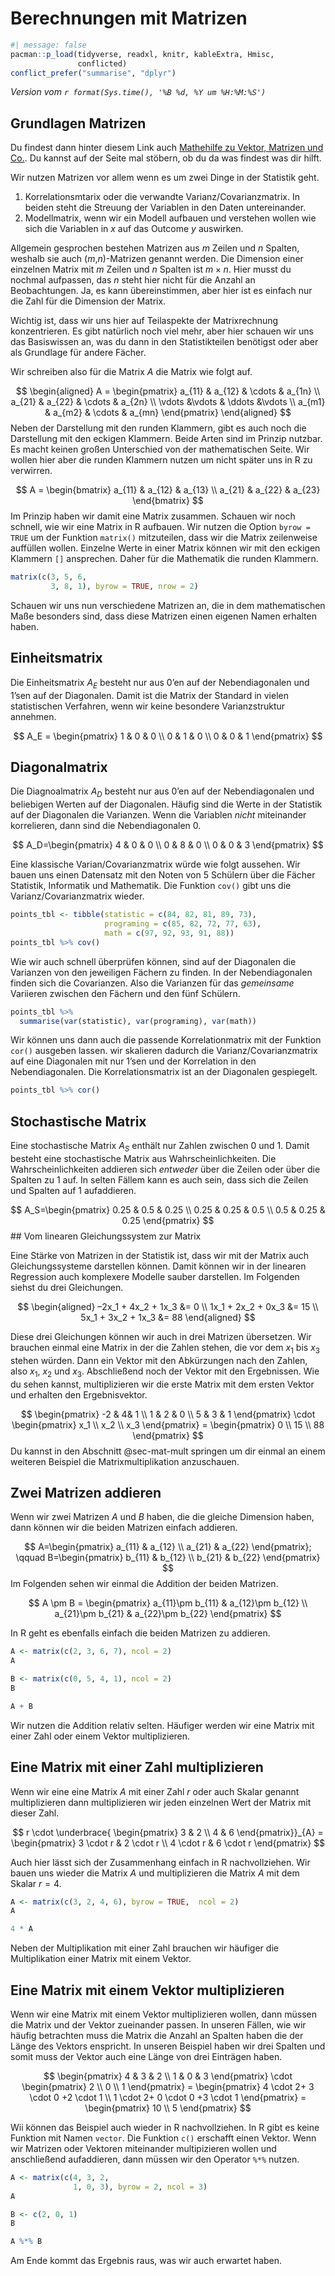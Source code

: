 # Berechnungen mit Matrizen {#sec-mat}

```r
#| message: false
pacman::p_load(tidyverse, readxl, knitr, kableExtra, Hmisc,
               conflicted)
conflict_prefer("summarise", "dplyr")
```

*Version vom `r format(Sys.time(), '%B %d, %Y um %H:%M:%S')`*

## Grundlagen Matrizen

::: column-margin
Du findest dann hinter diesem Link auch [Mathehilfe zu Vektor, Matrizen und Co.](https://www.studyhelp.de/online-lernen/mathe/). Du kannst auf der Seite mal stöbern, ob du da was findest was dir hilft.
:::

Wir nutzen Matrizen vor allem wenn es um zwei Dinge in der Statistik geht.

1) Korrelationsmtarix oder die verwandte Varianz/Covarianzmatrix. In beiden steht die Streuung der Variablen in den Daten untereinander. 
2) Modellmatrix, wenn wir ein Modell aufbauen und verstehen wollen wie sich die Variablen in $x$ auf das Outcome $y$ auswirken.

Allgemein gesprochen bestehen Matrizen aus $m$ Zeilen und $n$ Spalten, weshalb sie auch ($m$,$n$)-Matrizen genannt werden. Die Dimension einer einzelnen Matrix mit $m$ Zeilen und $n$ Spalten ist $m \times n$. Hier musst du nochmal aufpassen, das $n$ steht hier nicht für die Anzahl an Beobachtungen. Ja, es kann übereinstimmen, aber hier ist es einfach nur die Zahl für die Dimension der Matrix.

Wichtig ist, dass wir uns hier auf Teilaspekte der Matrixrechnung konzentrieren. Es gibt natürlich noch viel mehr, aber hier schauen wir uns das Basiswissen an, was du dann in den Statistikteilen benötigst oder aber als Grundlage für andere Fächer.

Wir schreiben also für die Matrix $A$ die Matrix wie folgt auf.

$$
\begin{aligned}
A = \begin{pmatrix} 
a_{11} & a_{12} & \cdots & a_{1n} \\ 
a_{21} & a_{22} & \cdots & a_{2n} \\ 
\vdots &\vdots & \ddots &\vdots \\ 
a_{m1} & a_{m2} & \cdots & a_{mn} 
\end{pmatrix}
\end{aligned}
$$
Neben der Darstellung mit den runden Klammern, gibt es auch noch die Darstellung mit den eckigen Klammern. Beide Arten sind im Prinzip nutzbar. Es macht keinen großen Unterschied von der mathematischen Seite. Wir wollen hier aber die runden Klammern nutzen um nicht später uns in R zu verwirren.

$$
A = 
\begin{bmatrix}
a_{11} & a_{12} & a_{13} \\
a_{21} & a_{22} & a_{23}
\end{bmatrix}
$$
Im Prinzip haben wir damit eine Matrix zusammen. Schauen wir noch schnell, wie wir eine Matrix in R aufbauen. Wir nutzen die Option `byrow = TRUE` um der Funktion `matrix()` mitzuteilen, dass wir die Matrix zeilenweise auffüllen wollen. Einzelne Werte in einer Matrix können wir mit den eckigen Klammern `[]` ansprechen. Daher für die Mathematik die runden Klammern.

```r
matrix(c(3, 5, 6,
         3, 8, 1), byrow = TRUE, nrow = 2)
```

Schauen wir uns nun verschiedene Matrizen an, die in dem mathematischen Maße besonders sind, dass diese Matrizen einen eigenen Namen erhalten haben.

## Einheitsmatrix

Die Einheitsmatrix $A_E$ besteht nur aus 0'en auf der Nebendiagonalen und 1'sen auf der Diagonalen. Damit ist die Matrix der Standard in vielen statistischen Verfahren, wenn wir keine besondere Varianzstruktur annehmen. 

$$
A_E =
\begin{pmatrix}
1 & 0 & 0 \\
0 & 1 & 0 \\
0 & 0 & 1
\end{pmatrix} 
$$

## Diagonalmatrix

Die Diagnoalmatrix $A_D$ besteht nur aus 0'en auf der Nebendiagonalen und beliebigen Werten auf der Diagonalen. Häufig sind die Werte in der Statistik auf der Diagonalen die Varianzen. Wenn die Variablen *nicht* miteinander korrelieren, dann sind die Nebendiagonalen 0.

$$
A_D=\begin{pmatrix}
4 & 0 & 0 \\
0 & 8 & 0 \\
0 & 0 & 3
\end{pmatrix}
$$

Eine klassische Varian/Covarianzmatrix würde wie folgt aussehen. Wir bauen uns einen Datensatz mit den Noten von 5 Schülern über die Fächer Statistik, Informatik und Mathematik. Die Funktion `cov()` gibt uns die Varianz/Covarianzmatrix wieder.

```r
points_tbl <- tibble(statistic = c(84, 82, 81, 89, 73),
                     programing = c(85, 82, 72, 77, 63),
                     math = c(97, 92, 93, 91, 88)) 
points_tbl %>% cov()
```

Wie wir auch schnell überprüfen können, sind auf der Diagonalen die Varianzen von den jeweiligen Fächern zu finden. In der Nebendiagonalen finden sich die Covarianzen. Also die Varianzen für das *gemeinsame* Variieren zwischen den Fächern und den fünf Schülern.  

```r
points_tbl %>% 
  summarise(var(statistic), var(programing), var(math))
```
Wir können uns dann auch die passende Korrelationmatrix mit der Funktion `cor()` ausgeben lassen. wir skalieren dadurch die Varianz/Covarianzmatrix auf eine Diagonalen mit nur 1'sen und der Korrelation in den Nebendiagonalen. Die Korrelationsmatrix ist an der Diagonalen gespiegelt.

```r
points_tbl %>% cor()
```


## Stochastische Matrix

Eine stochastische Matrix $A_S$ enthält nur Zahlen zwischen 0 und 1. Damit besteht eine stochastische Matrix aus Wahrscheinlichkeiten. Die Wahrscheinlichkeiten addieren sich *entweder* über die Zeilen oder über die Spalten zu 1 auf. In selten Fällem kann es auch sein, dass sich die Zeilen und Spalten auf 1 aufaddieren. 

$$
A_S=\begin{pmatrix}
0.25 & 0.5 & 0.25 \\
0.25 & 0.25 & 0.5 \\
0.5 & 0.25 & 0.25
\end{pmatrix}
$$
## Vom linearen Gleichungssystem zur Matrix

Eine Stärke von Matrizen in der Statistik ist, dass wir mit der Matrix auch Gleichungssysteme darstellen können. Damit können wir in der linearen Regression auch komplexere Modelle sauber darstellen. Im Folgenden siehst du drei Gleichungen. 

$$
\begin{aligned}
–2x_1 + 4x_2 + 1x_3 &= 0 \\
1x_1 + 2x_2 + 0x_3 &= 15 \\
5x_1 + 3x_2 + 1x_3 &= 88
\end{aligned}
$$

Diese drei Gleichungen können wir auch in drei Matrizen übersetzen. Wir brauchen einmal eine Matrix in der die Zahlen stehen, die vor dem $x_1$ bis $x_3$ stehen würden. Dann ein Vektor mit den Abkürzungen nach den Zahlen, also $x_1$, $x_2$ und $x_3$. Abschließend noch der Vektor mit den Ergebnissen. Wie du sehen kannst, multiplizieren wir die erste Matrix mit dem ersten Vektor und erhalten den Ergebnisvektor. 

$$
\begin{pmatrix} 
-2 & 4& 1 \\ 
1 & 2 & 0 \\ 
5 & 3 & 1 
\end{pmatrix} 
\cdot
\begin{pmatrix}
x_1 \\ x_2 \\ x_3
\end{pmatrix} 
= 
\begin{pmatrix}
0 \\ 
15 \\ 
88
\end{pmatrix}
$$
Du kannst in den Abschnitt @sec-mat-mult springen um dir einmal an einem weiteren Beispiel die Matrixmultiplikation anzuschauen.

## Zwei Matrizen addieren

Wenn wir zwei Matrizen $A$ und $B$ haben, die die gleiche Dimension haben, dann können wir die beiden Matrizen einfach addieren.

$$
A=\begin{pmatrix} 
a_{11} & a_{12} \\ 
a_{21} & a_{22} 
\end{pmatrix}; 
\qquad 
B=\begin{pmatrix} 
b_{11} & b_{12} \\ 
b_{21} & b_{22} 
\end{pmatrix}
$$
Im Folgenden sehen wir einmal die Addition der beiden Matrizen.

$$
A \pm B = 
\begin{pmatrix} 
a_{11}\pm b_{11} & a_{12}\pm b_{12} \\ 
a_{21}\pm b_{21} & a_{22}\pm b_{22} 
\end{pmatrix}
$$

In R geht es ebenfalls einfach die beiden Matrizen zu addieren.

```r
A <- matrix(c(2, 3, 6, 7), ncol = 2)
A

B <- matrix(c(0, 5, 4, 1), ncol = 2)
B

A + B
```

Wir nutzen die Addition relativ selten. Häufiger werden wir eine Matrix mit einer Zahl oder einem Vektor multiplizieren.

## Eine Matrix mit einer Zahl multiplizieren

Wenn  wir eine eine Matrix $A$ mit einer Zahl $r$ oder auch Skalar genannt multiplizieren dann multiplizieren wir jeden einzelnen Wert der Matrix mit dieser Zahl.

$$
r \cdot 
\underbrace{
\begin{pmatrix} 
3 & 2 \\ 
4 & 6 
\end{pmatrix}}_{A} = 
\begin{pmatrix} 
3 \cdot r & 2 \cdot r \\ 
4 \cdot r & 6 \cdot r 
\end{pmatrix}
$$

Auch hier lässt sich der Zusammenhang einfach in R nachvollziehen. Wir bauen uns wieder die Matrix $A$ und multiplizieren die Matrix $A$ mit dem Skalar $r = 4$.

```r
A <- matrix(c(3, 2, 4, 6), byrow = TRUE,  ncol = 2)
A

4 * A
```

Neben der Multiplikation mit einer Zahl brauchen wir häufiger die Multiplikation einer Matrix mit einem Vektor.

## Eine Matrix mit einem Vektor multiplizieren {#sec-mat-mult}

Wenn wir eine Matrix mit einem Vektor multiplizieren wollen, dann müssen die Matrix und der Vektor zueinander passen. In unseren Fällen, wie wir häufig betrachten muss die Matrix die Anzahl an Spalten haben die der Länge des Vektors enspricht. In unseren Beispiel haben wir drei Spalten und somit muss der Vektor auch eine Länge von drei Einträgen haben.

$$
\begin{pmatrix} 
4 & 3 & 2 \\ 
1 & 0 & 3 
\end{pmatrix} 
\cdot 
\begin{pmatrix} 
2 \\ 0 \\ 1 
\end{pmatrix} 
= 
\begin{pmatrix} 
4 \cdot 2+ 3 \cdot 0 +2 \cdot 1 \\ 
1 \cdot 2+ 0 \cdot 0 +3 \cdot 1 
\end{pmatrix} 
= 
\begin{pmatrix} 
10 \\ 
5 
\end{pmatrix}
$$

Wii können das Beispiel auch wieder in R nachvollziehen. In R gibt es keine Funktion mit Namen `vector`. Die Funktion `c()` erschafft einen Vektor. Wenn wir Matrizen oder Vektoren miteinander multipizieren wollen und anschließend aufaddieren, dann müssen wir den Operator `%*%` nutzen. 

```r
A <- matrix(c(4, 3, 2,
              1, 0, 3), byrow = 2, ncol = 3)
A

B <- c(2, 0, 1)
B

A %*% B
```

Am Ende kommt das Ergebnis raus, was wir auch erwartet haben.


